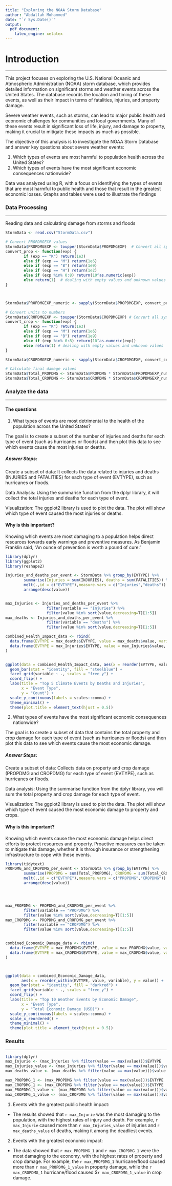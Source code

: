 ```yaml
---
title: "Exploring the NOAA Storm Database"
author: "Abdallah Mohammed"
date: "`r Sys.Date()`"
output:
  pdf_document:
    latex_engine: xelatex
---
```

# Introduction
___

This project focuses on exploring the U.S. National Oceanic and Atmospheric Administration (NOAA) storm database, which provides detailed information on significant storms and weather events across the United States. The database records the location and timing of these events, as well as their impact in terms of fatalities, injuries, and property damage.

Severe weather events, such as storms, can lead to major public health and economic challenges for communities and local governments. Many of these events result in significant loss of life, injury, and damage to property, making it crucial to mitigate these impacts as much as possible.

The objective of this analysis is to investigate the NOAA Storm Database and answer key questions about severe weather events:

1. Which types of events are most harmful to population health across the United States?
2. Which types of events have the most significant economic consequences nationwide?

Data was analyzed using R, with a focus on identifying the types of events that are most harmful to public health and those that result in the greatest economic losses. Graphs and tables were used to illustrate the findings

### Data Processing
___

Reading data and calculating damage from storms and floods

```r
StormData <- read.csv("StormData.csv")

# Convert PROPDMGEXP values
StormData$PROPDMGEXP <- toupper(StormData$PROPDMGEXP)  # Convert all symbols to uppercase
convert_prop <- function(exp) {
        if (exp == "K") return(1e3)
        else if (exp == "M") return(1e6)
        else if (exp == "B") return(1e9)
        else if (exp == "H") return(1e2)
        else if (exp %in% 0:8) return(10^as.numeric(exp))
        else return(1)  # dealing with empty values and unknown values
}



StormData$PROPDMGEXP_numeric <- sapply(StormData$PROPDMGEXP, convert_prop)

# Convert units to numbers
StormData$CROPDMGEXP <- toupper(StormData$CROPDMGEXP) # Convert all symbols to uppercase
convert_crop <- function(exp) {
        if (exp == "K") return(1e3)
        else if (exp == "M") return(1e6)
        else if (exp == "B") return(1e9)
        else if (exp %in% 0:8) return(10^as.numeric(exp))
        else return(1) # dealing with empty values and unknown values
}

StormData$CROPDMGEXP_numeric <- sapply(StormData$CROPDMGEXP, convert_crop)

# Calculate final damage values
StormData$Total_PROPDMG <- StormData$PROPDMG * StormData$PROPDMGEXP_numeric
StormData$Total_CROPDMG <- StormData$CROPDMG * StormData$CROPDMGEXP_numeric
```


###  Analyze the data
___

#### **The questions**

1. What types of events are most detrimental to the health of the population across the United States?

The goal is to create a subset of the number of injuries and deaths for each type of event (such as hurricanes or floods) and then plot this data to see which events cause the most injuries or deaths.

##### **Answer Steps:**
Create a subset of data: It collects the data related to injuries and deaths (INJURIES and FATALITIES) for each type of event (EVTYPE), such as hurricanes or floods.

Data Analysis: Using the summarise function from the dplyr library, it will collect the total injuries and deaths for each type of event.

Visualization: The ggplot2 library is used to plot the data. The plot will show which type of event caused the most injuries or deaths.

#### **Why is this important?**
Knowing which events are most damaging to a population helps direct resources towards early warnings and preventive measures. As Benjamin Franklin said, “An ounce of prevention is worth a pound of cure.”

```r
library(dplyr)
library(ggplot2)
library(reshape2)

Injuries_and_deaths_per_event <- StormData %>% group_by(EVTYPE) %>%
        summarise(Injuries = sum(INJURIES), deaths = sum(FATALITIES)) %>%
        melt(.,id = c("EVTYPE"),measure.vars = c("Injuries","deaths")) %>%
        arrange(desc(value))


max_Injuries <- Injuries_and_deaths_per_event %>% 
                  filter(variable == "Injuries") %>%
                  filter(value %in% sort(value,decreasing=T)[1:5]) 
max_deaths <- Injuries_and_deaths_per_event %>%
                  filter(variable == "deaths") %>%
                  filter(value %in% sort(value,decreasing=T)[1:5])

combined_Health_Impact_data <- rbind(
  data.frame(EVTYPE = max_deaths$EVTYPE, value = max_deaths$value, variable = "Fatalities"),
  data.frame(EVTYPE = max_Injuries$EVTYPE, value = max_Injuries$value, variable = "Injuries")
)


ggplot(data = combined_Health_Impact_data, aes(x = reorder(EVTYPE, value), y = value)) +
  geom_bar(stat = "identity", fill = "steelblue") +
  facet_grid(variable ~ ., scales = "free_y") +  
  coord_flip() +
  labs(title = "Top 5 Climate Events by Deaths and Injuries",
       x = "Event Type",
       y = "Count") +
  scale_y_continuous(labels = scales::comma) +
  theme_minimal() +
  theme(plot.title = element_text(hjust = 0.5))

```

2. What types of events have the most significant economic consequences nationwide?

The goal is to create a subset of data that contains the total property and crop damage for each type of event (such as hurricanes or floods) and then plot this data to see which events cause the most economic damage.

##### **Answer Steps:**
Create a subset of data: Collects data on property and crop damage (PROPDMG and CROPDMG) for each type of event (EVTYPE), such as hurricanes or floods.

Data analysis: Using the summarise function from the dplyr library, you will sum the total property and crop damage for each type of event.

Visualization: The ggplot2 library is used to plot the data. The plot will show which type of event caused the most economic damage to property and crops.

#### **Why is this important?**
Knowing which events cause the most economic damage helps direct efforts to protect resources and property. Proactive measures can be taken to mitigate this damage, whether it is through insurance or strengthening infrastructure to cope with these events.

```r
library(tidytext)
PROPDMG_and_CROPDMG_per_event <- StormData %>% group_by(EVTYPE) %>%
        summarise(PROPDMG = sum(Total_PROPDMG), CROPDMG = sum(Total_CROPDMG))%>%
        melt(.,id = c("EVTYPE"),measure.vars = c("PROPDMG","CROPDMG")) %>%
        arrange(desc(value))




max_PROPDMG <- PROPDMG_and_CROPDMG_per_event %>%
        filter(variable == "PROPDMG") %>%
        filter(value %in% sort(value,decreasing=T)[1:5])
max_CROPDMG <- PROPDMG_and_CROPDMG_per_event %>%
        filter(variable == "CROPDMG") %>%
        filter(value %in% sort(value,decreasing=T)[1:5])


combined_Economic_Damage_data <- rbind(
  data.frame(EVTYPE = max_PROPDMG$EVTYPE, value = max_PROPDMG$value, variable = "PROPDMG"),
  data.frame(EVTYPE = max_CROPDMG$EVTYPE, value = max_CROPDMG$value, variable = "CROPDMG")
) 



ggplot(data = combined_Economic_Damage_data, 
       aes(x = reorder_within(EVTYPE, value, variable), y = value)) +  
  geom_bar(stat = "identity", fill = "darkred") +
  facet_grid(variable ~ ., scales = "free_y") +  
  coord_flip() +  
  labs(title = "Top 10 Weather Events by Economic Damage",
       x = "Event Type",
       y = "Total Economic Damage (USD)") +
  scale_y_continuous(labels = scales::comma) +  
  scale_x_reordered() +  
  theme_minimal() +  
  theme(plot.title = element_text(hjust = 0.5)) 
```



### Results 
___
```r
library(dplyr)
max_Injurie <- (max_Injuries %>% filter(value == max(value)))$EVTYPE
max_Injuries_value <- (max_Injuries %>% filter(value == max(value)))$value
max_deaths_value <- (max_deaths %>% filter(value == max(value)))$value

max_PROPDMG_1 <- (max_PROPDMG %>% filter(value == max(value)))$EVTYPE
max_CROPDMG_1 <- (max_CROPDMG %>% filter(value == max(value)))$EVTYPE
max_PROPDMG_1_value <- (max_PROPDMG %>% filter(value == max(value)))$valu
max_CROPDMG_1_value <- (max_CROPDMG %>% filter(value == max(value)))$valu
```


1. Events with the greatest public health impact:

* The results showed that `r max_Injurie` was the most damaging to the population, with the highest rates of injury and death. For example, `r max_Injurie` caused more than `r max_Injuries_value` of injuries and `r max_deaths_value` of deaths, making it among the deadliest events.



2. Events with the greatest economic impact:

* The data showed that `r max_PROPDMG_1` and `r max_CROPDMG_1` were the most damaging to the economy, with the highest rates of property and crop damage. For example, the `r max_PROPDMG_1` hurricane/flood caused more than `r max_PROPDMG_1_value` in property damage, while the `r max_CROPDMG_1` hurricane/flood caused $`r max_CROPDMG_1_value` in crop damage.


